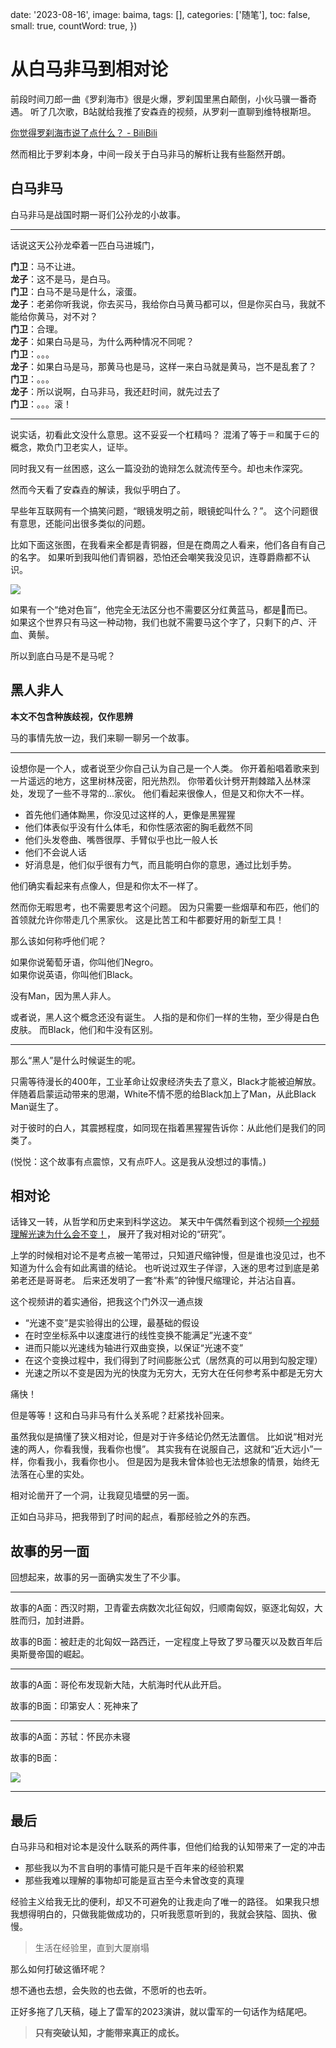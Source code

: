 
  date: '2023-08-16',
  image: baima,
  tags: [],
  categories: ['随笔'],
  toc: false,
  small: true,
  countWord: true,
})

# 从白马非马到相对论

前段时间刀郎一曲《罗刹海市》很是火爆，罗刹国里黑白颠倒，小伙马骥一番奇遇。
听了几次歌，B站就给我推了安森垚的视频，从罗刹一直聊到维特根斯坦。

[你觉得罗刹海市说了点什么？ - BiliBili](https://www.bilibili.com/video/BV1g14y1B7nt/)

然而相比于罗刹本身，中间一段关于白马非马的解析让我有些豁然开朗。

## 白马非马

白马非马是战国时期一哥们公孙龙的小故事。

---

话说这天公孙龙牵着一匹白马进城门，

**门卫**：马不让进。<br/>
**龙子**：这不是马，是白马。<br/>
**门卫**：白马不是马是什么，滚蛋。<br/>
**龙子**：老弟你听我说，你去买马，我给你白马黄马都可以，但是你买白马，我就不能给你黄马，对不对？<br/>
**门卫**：合理。<br/>
**龙子**：如果白马是马，为什么两种情况不同呢？<br/>
**门卫**：。。。<br/>
**龙子**：如果白马是马，那黄马也是马，这样一来白马就是黄马，岂不是乱套了？<br/>
**门卫**：。。。<br/>
**龙子**：所以说啊，白马非马，我还赶时间，就先过去了<br/>
**门卫**：。。。滚！

---

说实话，初看此文没什么意思。这不妥妥一个杠精吗？
混淆了等于＝和属于∈的概念，欺负门卫老实人，证毕。

同时我又有一丝困惑，这么一篇没劲的诡辩怎么就流传至今。却也未作深究。

然而今天看了安森垚的解读，我似乎明白了。

早些年互联网有一个搞笑问题，“眼镜发明之前，眼镜蛇叫什么？”。
这个问题很有意思，还能问出很多类似的问题。

比如下面这张图，在我看来全都是青铜器，但是在商周之人看来，他们各自有自己的名字。
如果听到我叫他们青铜器，恐怕还会嘲笑我没见识，连尊爵鼎都不认识。

<div className={'w-64'}>
  <Image src={qingtongqi}/>
</div>

如果有一个“绝对色盲”，他完全无法区分也不需要区分红黄蓝马，都是🐎而已。<br/>
如果这个世界只有马这一种动物，我们也就不需要马这个字了，只剩下的卢、汗血、黄鬃。

所以到底白马是不是马呢？

## 黑人非人

**本文不包含种族歧视，仅作思辨**

马的事情先放一边，我们来聊一聊另一个故事。

---

设想你是一个人，或者说至少你自己认为自己是一个人类。
你开着船唱着歌来到一片遥远的地方，这里树林茂密，阳光热烈。
你带着伙计劈开荆棘踏入丛林深处，发现了一些不寻常的...家伙。
他们看起来很像人，但是又和你大不一样。

- 首先他们通体黝黑，你没见过这样的人，更像是黑猩猩
- 他们体表似乎没有什么体毛，和你性感浓密的胸毛截然不同
- 他们头发卷曲、嘴唇很厚、手臂似乎也比一般人长
- 他们不会说人话
- 好消息是，他们似乎很有力气，而且能明白你的意思，通过比划手势。

他们确实看起来有点像人，但是和你太不一样了。

然而你无暇思考，也不需要思考这个问题。
因为只需要一些烟草和布匹，他们的首领就允许你带走几个黑家伙。
这是比苦工和牛都要好用的新型工具！

那么该如何称呼他们呢？

如果你说葡萄牙语，你叫他们Negro。<br/>
如果你说英语，你叫他们Black。

没有Man，因为黑人非人。

或者说，黑人这个概念还没有诞生。
人指的是和你们一样的生物，至少得是白色皮肤。
而Black，他们和牛没有区别。

---

那么“黑人”是什么时候诞生的呢。

只需等待漫长的400年，工业革命让奴隶经济失去了意义，Black才能被迫解放。
伴随着启蒙运动带来的思潮，White不情不愿的给Black加上了Man，从此Black Man诞生了。

对于彼时的白人，其震撼程度，如同现在指着黑猩猩告诉你：从此他们是我们的同类了。

(悦悦：这个故事有点震惊，又有点吓人。这是我从没想过的事情。)

## 相对论

话锋又一转，从哲学和历史来到科学这边。
某天中午偶然看到这个视频[一个视频理解光速为什么会不变！](https://www.bilibili.com/video/BV1qj41197vL/)，
展开了我对相对论的“研究”。

上学的时候相对论不是考点被一笔带过，只知道尺缩钟慢，但是谁也没见过，也不知道为什么会有如此离谱的结论。
也听说过双生子佯谬，入迷的思考过到底是弟弟老还是哥哥老。
后来还发明了一套“朴素”的钟慢尺缩理论，并沾沾自喜。

这个视频讲的着实通俗，把我这个门外汉一通点拨

- “光速不变”是实验得出的公理，最基础的假设
- 在时空坐标系中以速度进行的线性变换不能满足”光速不变“
- 进而只能以光速线为轴进行双曲变换，以保证“光速不变”
- 在这个变换过程中，我们得到了时间膨胀公式（居然真的可以用到勾股定理）
- 光速之所以不变是因为光的快度为无穷大，无穷大在任何参考系中都是无穷大

痛快！

但是等等！这和白马非马有什么关系呢？赶紧找补回来。

虽然我似是搞懂了狭义相对论，但是对于许多结论仍然无法置信。
比如说“相对光速的两人，你看我慢，我看你也慢”。
其实我有在说服自己，这就和“近大远小”一样，你看我小，我看你也小。
但是因为是我未曾体验也无法想象的情景，始终无法落在心里的实处。

相对论凿开了一个洞，让我窥见墙壁的另一面。

正如白马非马，把我带到了时间的起点，看那经验之外的东西。

## 故事的另一面

回想起来，故事的另一面确实发生了不少事。

---

故事的A面：西汉时期，卫青霍去病数次北征匈奴，归顺南匈奴，驱逐北匈奴，大胜而归，加封进爵。

故事的B面：被赶走的北匈奴一路西迁，一定程度上导致了罗马覆灭以及数百年后奥斯曼帝国的崛起。

---

故事的A面：哥伦布发现新大陆，大航海时代从此开启。

故事的B面：印第安人：死神来了

---

故事的A面：苏轼：怀民亦未寝

故事的B面：

<div className={'w-64'}>
  <Image src={huaimin}/>
</div>

---

## 最后

白马非马和相对论本是没什么联系的两件事，但他们给我的认知带来了一定的冲击

- 那些我以为不言自明的事情可能只是千百年来的经验积累
- 那些我难以理解的事物却可能是亘古至今未曾改变的真理

经验主义给我无比的便利，却又不可避免的让我走向了唯一的路径。
如果我只想我想得明白的，只做我能做成功的，只听我愿意听到的，我就会狭隘、固执、傲慢。

> 生活在经验里，直到大厦崩塌

那么如何打破这循环呢？

想不通也去想，会失败的也去做，不愿听的也去听。

正好多拖了几天稿，碰上了雷军的2023演讲，就以雷军的一句话作为结尾吧。

> **只有突破认知，才能带来真正的成长。**